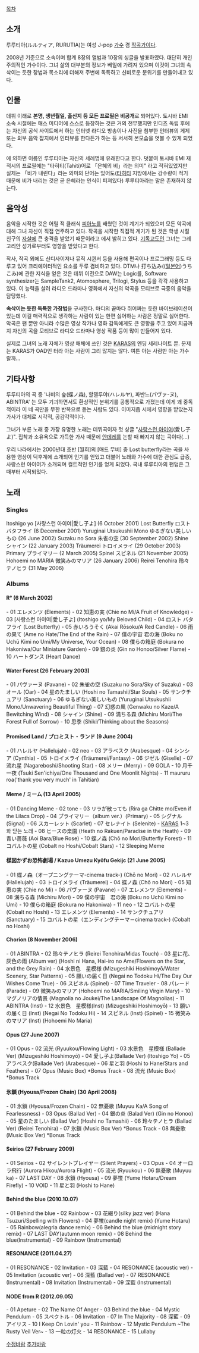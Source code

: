[[목차]]

== 소개 ==
루루티아(ルルティア, RURUTIA)는 여성 J-pop [[가수]] 겸 [[작곡가]]이다. 

2008년 기준으로 <CRAFTSMAN MUSIC> 소속이며 합계 8장의 앨범과 10장의 싱글을 발표하였다. 대단히 개인주의적인 가수이다. 그녀 삶의 대부분의 정보가 베일에 가려져 있으며 이것이 그녀의 속삭이는 듯한 창법과 목소리에 더해져 주변에 독특하고 신비로운 분위기를 만들어내고 있다.

== 인물 ==
데뷔 이래로 '''본명, 생년월일, 출신지 등 모든 프로필은 비공개'''로 되어있다. 토시바 EMI 소속 시절에는 매스 미디어에 스스로 등장하는 것은 거의 전무했지만 인디즈 독립 후에는 자신의 공식 사이트에서 하는 인터넷 라디오 <RURUTIA Planet> 방송이나 사진을 첨부한 인터뷰의 게제 또는 외부 음악 잡지에서 인터뷰를 한다든가 하는 등 서서히 본모습을 엿볼 수 있게 되었다.

<RURUTIA Planet>에 의하면 이름인 루루티아는 자신의 세례명에 유래한다고 한다. 덧붙여 토시바 EMI 재적시의 프로필에는 "타히티(Tahiti)어로 「은혜의 비」라는 의미" 라고 적혀있었지만 실제는 「비가 내린다」라는 의미의 단어는 있어도([[타히티]] 지방에서는 강수량이 적기 때문에 비가 내리는 것은 곧 은혜라는 인식이 퍼져있다) 루루티아라는 말은 존재하지 않는다.

== 음악성 ==
음악을 시작한 것은 어릴 적 클래식 [[피아노]]를 배웠던 것이 계기가 되었으며 모든 악곡에 대해 그녀 자신이 직접 연주하고 있다. 작곡을 시작한 직접적 계기가 된 것은 학생 시절 친구의 [[자살]]에 큰 충격을 받았기 때문이라고 <RURUTIA Planet>에서 밝히고 있다. [[기독교]]도인 그녀는 그레고리안 성가로부터도 영향을 받았다고 한다.

작사, 작곡 외에도 신디사이저나 뮤직 시퀸서 등을 사용해 편곡이나 프로그래밍 등도 다루고 있어 크리에이터적인 요소를 두루 겸비하고 있다. DTM나 打ち込み(([[일본어]])うちこみ)에 관한 지식을 얻은 것은 데뷔 이전으로 DAW는 Logic를, Software synthesizer는 SampleTank2, Atomosphere, Trilogi, Stylus 등을 각각 사용하고 있다. 이 능력을 살려 라디오 드라마나 영화에서 자신의 악곡을 모티브로 극중의 음악을 담당했다.

'''속삭이는 듯한 독특한 가창법'''을 구사한다. 마디의 끝마다 쥐어짜는 듯한 바이브레이션이 있는데 이걸 매력적으로 생각하는 사람이 있는 한편 싫어하는 사람은 정말로 싫어한다. 악곡은 팬 뿐만 아니라 수많은 영상 작가나 영화 감독에게도 큰 영향을 주고 있어 지금까지 자신의 곡을 모티브로 라디오 드라마나 영상 작품 등이 많이 만들어져 있다.

실제로 그녀의 노래 자체가 영상 매체에 쓰인 것은 [[KARAS]]의 엔딩 세레나이트 뿐. 문제는 KARAS가 OAD인 터라 아는 사람이 그리 많지는 않다. 여튼 아는 사람만 아는 가수랄까... 

== 기타사항 ==
루루티아의 곡 중 '나비의 숲(蝶ノ森), 할렐루야(ハレルヤ), 파반느(パヴァ-ヌ), ABINTRA' 는 모두 기괴하면서도 환상적인 분위기를 공통적으로 가졌는데 이게 꽤 중독적이라 이 네 곡만을 무한 반복으로 듣는 사람도 있다. 이미지즘 시에서 영향을 받았는지 가사가 대체로 시각적, 공감각적이다.

그녀가 부른 노래 중 가장 유명한 노래는 데뷔곡이자 첫 싱글 "[[사랑스런 아이여]](愛し子よ)". 집착과 소유욕으로 가득한 가사 때문에 [[얀데레]]를 논할 때 빠지지 않는 곡이다(...)

{{{#!HTML
<iframe width="480" height="360" src="//www.youtube.com/embed/_Znoyt3k-VI" frameborder="0" allowfullscreen></iframe>
}}}

우리 나라에서는 2000년대 초반 [월희]의 [매드 무비] 중 Lost butterfly라는 곡을 사용한 영상이 덕후계에 소개되어 인기를 얻었고 더불어 노래와 가수에 대한 관심도 급증, 사랑스런 아이여가 소개되며 컬트적인 인기를 얻게 되었다. 국내 루루티아의 팬덤은 그때부터 시작되었다.
== 노래 ==

=== Singles ===
Itoshigo yo [사랑스런 아이여|愛し子よ] (6 October 2001) 
Lost Butterfly ロスト バタフライ (6 December 2001) 
Yuruginai Utsukushii Mono ゆるぎない美しいもの (26 June 2002) 
Suzaku no Sora 朱雀の空 (30 September 2002) 
Shine シャイン (22 January 2003) 
Träumerei トロイメライ (29 October 2003) 
Primary プライマリー (2 March 2005) 
Spinel スピネル (21 November 2005) 
Hohoemi no MARIA 微笑みのマリア (26 January 2006) 
Reirei Tenohira 玲々テノヒラ (31 May 2006) 

=== Albums ===

==== R° (6 March 2002) ====
- 01 エレメンツ (Elements)
- 02 知恵の実 (Chie no Mi/A Fruit of Knowledge)
- 03 [사랑스런 아이여|愛し子よ] (Itoshigo yo/My Beloved Child)
- 04 ロスト バタフライ (Lost Butterfly)
- 05 赤いろうそく (Akai Rōsoku/A Red Candle)
- 06 雨の果て (Ame no Hate/The End of the Rain)
- 07 僕の宇宙 君の海 (Boku no Uchū Kimi no Umi/My Universe, Your Ocean)
- 08 僕らの箱庭 (Bokura no Hakoniwa/Our Miniature Garden)
- 09 銀の炎 (Gin no Honoo/Silver Flame)
- 10 ハートダンス (Heart Dance)

==== Water Forest (26 February 2003) ====
- 01 パヴァーヌ (Pavane)
- 02 朱雀の空 (Suzaku no Sora/Sky of Suzaku)
- 03 オール (Oar)
- 04 星のたましい (Hoshi no Tamashii/Star Souls)
- 05 サンクチュアリ (Sanctuary)
- 06 ゆるぎない美しいもの (Yuruginai Utsukushii Mono/Unwavering Beautiful Thing)
- 07 幻惑の風 (Genwaku no Kaze/A Bewitching Wind)
- 08 シャイン (Shine)
- 09 満ちる森 (Michiru Mori/The Forest Full of Sorrow)
- 10 思季 (Shiki/Thinking about the Seasons)

==== Promised Land / プロミスト・ランド (9 June 2004) ====
- 01 ハレルヤ (Hallelujah)
- 02 neo
- 03 アラベスク (Arabesque)
- 04 シンシア (Cynthia)
- 05 トロイメライ (Träumerei/Fantasy)
- 06 ジゼル (Giselle)
- 07 流れ星 (Nagareboshi/Shooting Star)
- 08 メリー (Merry)
- 09 GOLA 
- 10 月千一夜 (Tsuki Sen'ichiya/One Thousand and One Moonlit Nights)
- 11 maururu roa('thank you very much' in Tahitian)

==== Meme / ミーム (13 April 2005) ====
- 01 Dancing Meme
- 02 tone
- 03 リラが散っても (Rira ga Chitte mo/Even if the Lilacs Drop)
- 04 プライマリー（album ver.）(Primary)
- 05 シグナル (Signal)
- 06 スカーレット (Scarlet)
- 07 セレナイト (Selenite) - [[KARAS]] 1~3화 닫는 노래
- 08 ヒースの楽園 (Heath no Rakuen/Paradise in the Heath)
- 09 青い薔薇 (Aoi Bara/Blue Rose)
- 10 蝶ノ森 (Chō no Mori/Butterfly Forest)
- 11 コバルトの星 (Cobalt no Hoshi/Cobalt Stars)
- 12 Sleeping Meme

==== 楳図かずお恐怖劇場 / Kazuo Umezu Kyōfu Gekijc (21 June 2005) ====
- 01 蝶ノ森（オープニングテーマ-cinema track-) (Chō no Mori) 	
- 02 ハレルヤ (Hallelujah)
- 03 トロイメライ (Träumerei)
- 04 蝶ノ森 (Chō no Mori)
- 05 知恵の実 (Chie no Mi)
- 06 パヴァーヌ (Pavane)
- 07 エレメンツ (Elements)
- 08 満ちる森 (Michiru Mori)
- 09 僕の宇宙　君の海 (Boku no Uchū Kimi no Umi)
- 10 僕らの箱庭 (Bokura no Hakoniwa)
- 11 neo
- 12 コバルトの星 (Cobalt no Hoshi)
- 13 エレメンツ (Elements)
- 14 サンクチュアリ (Sanctuary)
- 15 コバルトの星（エンディングテーマ－cinema track-) (Cobalt no Hoshi)

==== Chorion (8 November 2006) ====
- 01 ABINTRA
- 02 玲々テノヒラ (Reirei Tenohira/Midas Touch)
- 03 星に花、灰色の雨 (Album ver) (Hoshi ni Hana, Hai-iro no Ame/Flowers on the Star, and the Grey Rain)
- 04 水景色　星模様 (Mizugeshiki Hoshimoyō/Water Scenery, Star Patterns)
- 05 願いの届く日 (Negai no Todoku Hi/The Day Our Wishes Come True)
- 06 スピネル (Spinel)
- 07 Time Traveler
- 08 パレード (Parade)
- 09 微笑みのマリア (Hohoemi no MARIA/Smiling Virgin Mary)
- 10 マグノリアの情景 (Magnolia no Joukei/The Landscape Of Magnolias)
- 11 ABINTRA (Inst)
- 12 水景色　星模様(Inst) (Mizugeshiki Hoshimoyō)
- 13 願いの届く日 (Inst) (Negai No Todoku Hi)
- 14 スピネル (Inst) (Spinel)
- 15 微笑みのマリア (Inst) (Hohoemi No Maria)

==== Opus (27 June 2007) ====
- 01 Opus
- 02 流光 (Ryuukou/Flowing Light)
- 03 水景色　星模様 (Ballade Ver) (Mizugeshiki Hoshimoyō)
- 04 愛し子よ(Ballade Ver) (Itoshigo Yo)
- 05 アラベスク(Ballade Ver) (Arabesque)
- 06 星と羽  (Hoshi to Hane/Stars and Feathers)
- 07 Opus (Music Box) *Bonus Track
- 08 流光 (Music Box) *Bonus Track

==== 氷鎖 (Hyousa/Frozen Chain) (30 April 2008) ====
- 01 氷鎖 (Hyousa/Frozen Chain)
- 02 無憂歌 (Muyuu Ka/A Song of Fearlessness)
- 03 Opus (Ballad Ver)
- 04 銀の炎 (Balad Ver) (Gin no Honoo)
- 05 星のたましい (Ballad Ver) (Hoshi no Tamashii)
- 06 玲々テノヒラ (Ballad Ver) (Reirei Tenohira)
- 07 氷鎖 (Music Box Ver) *Bonus Track
- 08 無憂歌 (Music Box Ver) *Bonus Track

==== Seirios (27 February 2009) ====
- 01 Seirios
- 02 サイレントプレイヤー (Silent Prayers)
- 03 Opus
- 04 オーロラ飛行 (Aurora Hikou/Aurora Flight)
- 05 流光 (Ryuukou)
- 06 無憂歌 (Muyuu ka)
- 07 LAST DAY
- 08 氷鎖 (Hyousa)
- 09 夢蛍 (Yume Hotaru/Dream Firefly)
- 10 VOID
- 11 星と羽 (Hoshi to Hane)

==== Behind the blue (2010.10.07) ====
- 01 Behind the blue
- 02 Rainbow
- 03 花綴り(silky jazz ver) (Hana Tsuzuri/Spelling with Flowers)
- 04 夢蛍(candle night remix) (Yume Hotaru) 
- 05 Rainbow(alegria dance remix) 
- 06 Behind the blue (midnight story remix) 
- 07 LAST DAY(autumn moon remix)  
- 08 Behind the blue(Instrumental) 
- 09 Rainbow (Instrumental)

==== RESONANCE (2011.04.27) ====
- 01 RESONANCE
- 02 Invitation	
- 03 深藍
- 04 RESONANCE (acoustic ver)
- 05 Invitation (acoustic ver)	
- 06 深藍 (Ballad ver)	
- 07 RESONANCE (Instrumental)	
- 08 Invitation (Instrumental)
- 09 深藍 (Instrumental)

==== NODE from R (2012.09.05) ====
- 01 Apeture
- 02 The Name Of Anger
- 03 Behind the blue
- 04 Mystic Pendulum
- 05 スペクトル
- 06 Invitation
- 07 In The Majority
- 08 深藍
- 09 アイリス
- 10 I Keep On Lovin' you
- 11 Rainbow
- 12 Mystic Pendulum ~The Rusty Veil Ver~
- 13 一粒の灯火
- 14 RESONANCE
- 15 Lullaby 

[[수정바람]] [[추가바람]]

